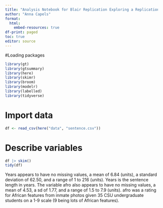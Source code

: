 ```yaml
---
title: "Analysis Notebook for Blair Replication Exploring a Replication of Blair et al. Study"
author: "Anna Capels"
format: 
  html:
    embed-resources: true
df-print: paged
toc: true
editor: source
---
```


#Loading packages

```r
library(gt)
library(gtsummary)
library(here) 
library(skimr)
library(broom)
library(modelr)
library(labelled)
library(tidyverse)
```

# Import data

```r
df <- read_csv(here("data", "sentence.csv"))
```

# Describe variables

```r
df |> skim()
tidy(df)
```
Years appears to have no missing values, a mean of 6.84 (units), a standard deviation of 62.50, and a range of 1 to 216 (units). Years is the sentence length in years. The variable afro also appears to have no missing values, a mean of 4.53, a sd of 1.77, and a range of 1.5 to 7.9 (units). afro was a rating for African features from inmate photos given 35 CSU undergraduate students on a 1-9 scale (9 being lots of African features). 
